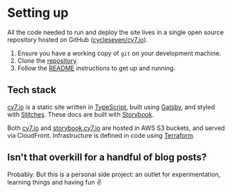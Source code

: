 
<Meta title="Guides / Setting up" />

# Setting up

All the code needed to run and deploy the site lives in a single open source repository hosted on GitHub ([cycleseven/cy7.io](https://github.com/cycleseven/cy7.io/)).

1. Ensure you have a working copy of `git` on your development machine.
1. Clone the [repository](https://github.com/cycleseven/cy7.io/).
1. Follow the [README](https://github.com/cycleseven/cy7.io#readme) instructions to get up and running.

## Tech stack

[cy7.io](https://cy7.io) is a static site written in [TypeScript](https://www.typescriptlang.org/), built using [Gatsby](https://www.gatsbyjs.com/), and styled with [Stitches](https://stitches.dev/). These docs are built with [Storybook](https://storybook.js.org/).

Both [cy7.io](https://cy7.io) and [storybook.cy7.io](https://storybook.cy7.io) are hosted in AWS S3 buckets, and served via CloudFront. Infrastructure is defined in code using [Terraform](https://www.terraform.io/).

## Isn't that overkill for a handful of blog posts?

Probably. But this is a personal side project: an outlet for experimentation, learning things and having fun ✌️
